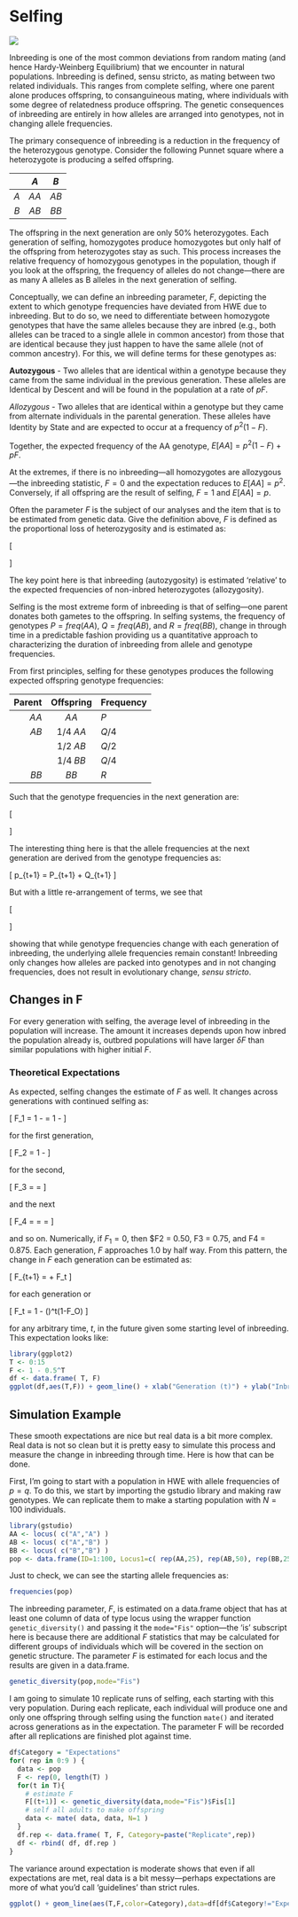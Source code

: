 # Selfing  {.imageChapter}

<div class="chapter_image"><img src="chapter_images/ch_dogwood.jpg"></div>

Inbreeding is one of the most common deviations from random mating (and hence Hardy-Weinberg Equilibrium) that we encounter in natural populations.  Inbreeding is defined, sensu stricto, as mating between two related individuals.  This ranges from complete selfing, where one parent alone produces offspring, to consanguineous mating, where individuals with some degree of relatedness produce offspring.  The genetic consequences of inbreeding are entirely in how alleles are arranged into genotypes, not in changing allele frequencies.

The primary consequence of inbreeding is a reduction in the frequency of the heterozygous genotype.  Consider the following Punnet square where a heterozygote is producing a selfed offspring.

&nbsp; | $A$  | $B$
-----:|:----:|:----:
$A$   | $AA$ | $AB$
$B$   | $AB$ | $BB$

The offspring in the next generation are only 50% heterozygotes.  Each generation of selfing,  homozygotes produce homozygotes but only half of the offspring from heterozygotes stay as such. This process increases the relative frequency of homozygous genotypes in the population, though if you look at the offspring, the frequency of alleles do not change—there are as many A alleles as B alleles in the next generation of selfing. 

Conceptually, we can define an inbreeding parameter, $F$, depicting the extent to which genotype frequencies have deviated from HWE due to inbreeding.  But to do so, we need to differentiate between homozygote genotypes that have the same alleles because they are inbred (e.g., both alleles can be traced to a single allele in common ancestor) from those that are identical because they just happen to have the same allele (not of common ancestry). For this, we will define terms for these genotypes as:

**Autozygous** - Two alleles that are identical within a genotype because they came from the same individual in the previous generation. These alleles are Identical by Descent and will be found in the population at a rate of $pF$.

*Allozygous* - Two alleles that are identical within a genotype but they came from alternate individuals in the parental generation. These alleles have Identity by State and are expected to occur at a frequency of $p^2(1-F)$.

Together, the expected frequency of the AA genotype, $E[AA] = p^2(1-F) + pF$.

At the extremes, if there is no inbreeding—all homozygotes are allozygous—the inbreeding statistic, $F=0$ and the expectation reduces to $E[AA] = p^2$.  Conversely, if all offspring are the result of selfing, $F=1$ and $E[AA] = p$. 

Often the parameter $F$ is the subject of our analyses and the item that is to be estimated from genetic data.  Give the definition above, $F$ is defined as the proportional loss of heterozygosity and is estimated as:

\[
\begin{aligned}
F &= \frac{H_e - H_o}{H_e} \\ 
  &= 1 - \frac{H_o}{H_e}
\end{aligned}
\]

The key point here is that inbreeding (autozygosity) is estimated ‘relative' to the expected frequencies of non-inbred heterozygotes (allozygosity).

Selfing is the most extreme form of inbreeding is that of selfing—one parent donates both gametes to the offspring.  In selfing systems, the frequency of genotypes $P = freq(AA)$, $Q = freq(AB)$, and $R = freq(BB)$, change in through time in a predictable fashion providing us a quantitative approach to characterizing the duration of inbreeding from allele and genotype frequencies.  

From first principles, selfing for these genotypes produces the following expected offspring genotype frequencies:

Parent |	Offspring | Frequency
------:|:----------:|:----------
$AA$	 |    $AA$    |   	$P$
$AB$   |  $1/4\;AA$	|    $Q/4$
&nbsp; |	$1/2\;AB$ |    $Q/2$
&nbsp; |  $1/4\;BB$	|    $Q/4$
$BB$   |  $BB$      |	   $R$

Such that the genotype frequencies in the next generation are:

\[
\begin{aligned}
P_{t+1} &= P_t + \frac{1}{4}Q_t \\
Q_{t+1} &= \frac{1}{2}Q_t \\
R_{t+1} &= R_t + \frac{1}{4}R_t
\end{aligned}
\]

The interesting thing here is that the allele frequencies at the next generation are derived from the genotype frequencies as:

\[
p_{t+1} = P_{t+1} + \frac{1}{2}Q_{t+1}
\]

But with a little re-arrangement of terms, we see that 

\[
\begin{aligned}
p_{t+1} &= P_{t+1} + \frac{1}{2}Q_{t+1} \\
 &= \left(P_t + \frac{1}{4}Q_t \right) + \frac{1}{2}\left( \frac{1}{2}Q_t \right) \\
 &= P_t + \frac{1}{2}Q_t \\
 &= p_t
\end{aligned}
\]

showing that while genotype frequencies change with each generation of inbreeding, the underlying allele frequencies remain constant!  Inbreeding only changes how alleles are packed into genotypes and in not changing frequencies, does not result in evolutionary change, *sensu stricto*.


## Changes in F

For every generation with selfing, the average level of inbreeding in the population will increase.  The amount it increases depends upon how inbred the population already is, outbred populations will have larger $\delta F$ than similar populations with higher initial $F$.

### Theoretical Expectations

As expected, selfing changes the estimate of $F$ as well.  It changes across generations with continued selfing as:

\[
F_1 = 1 - \frac{H_O}{H_E} = 1 - \frac{Q_1}{2pq}
\]

for the first generation, 

\[
F_2 = 1 - \frac{ \frac{Q_1}{2} }{2pq}
\]

for the second, 

\[
F_3 = \frac{\frac{Q_2}{2}}{2pq}  = \frac{\frac{\frac{Q_1}{2}}{2}}{2pq}
\]

and the next

\[
F_4 = \frac{\frac{Q_3}{2}}{2pq}  = \frac{\frac{\frac{Q_2}{2}}{2}}{2pq} =
\frac{\frac{\frac{\frac{Q_1}{2}}{2}}{2}}{2pq}
\]

and so on.  Numerically, if $F_1=0$, then $F2 = 0.50, F3 = 0.75, and F4 = 0.875.  Each generation, $F$ approaches 1.0 by half way.  From this pattern, the change in $F$ each generation can be estimated as:

\[
F_{t+1} = \frac{1}{2} + \frac{1}{2}F_t
\]

for each generation or 

\[
F_t = 1 - \left(\frac{1}{2}\right)^t(1-F_O)
\]

for any arbitrary time, $t$, in the future given some starting level of inbreeding.  This expectation looks like:

```r
library(ggplot2)
T <- 0:15
F <- 1 - 0.5^T
df <- data.frame( T, F)
ggplot(df,aes(T,F)) + geom_line() + xlab("Generation (t)") + ylab("Inbreeding (F)")
```

## Simulation Example

These smooth expectations are nice but real data is a bit more complex.  Real data is not so clean but it is pretty easy to simulate this process and measure the change in inbreeding through time.  Here is how that can be done.

First, I'm going to start with a population in HWE with allele frequencies of $p=q$.  To do this, we start by importing the gstudio library and making raw genotypes.  We can replicate them to make a starting population with $N=100$ individuals.

```r
library(gstudio)
AA <- locus( c("A","A") )
AB <- locus( c("A","B") )
BB <- locus( c("B","B") )
pop <- data.frame(ID=1:100, Locus1=c( rep(AA,25), rep(AB,50), rep(BB,25) ) )
```


Just to check, we can see the starting allele frequencies as:

```r
frequencies(pop)
```

The inbreeding parameter, $F$, is estimated on a data.frame object that has at least one column of data of type locus using the wrapper function `genetic_diversity()` and passing it the `mode="Fis"` option—the 'is' subscript here is because there are additional $F$ statistics that may be calculated for different groups of individuals which will be covered in the section on genetic structure.  The parameter $F$ is estimated for each locus and the results are given in a data.frame.

```r
genetic_diversity(pop,mode="Fis")
```

I am going to simulate 10 replicate runs of selfing, each starting with this very population.  During each replicate, each individual will produce one and only one offspring through selfing using the function `mate()` and iterated across generations as in the expectation.  The parameter F will be recorded after all replications are finished plot against time.

```r
df$Category = "Expectations"
for( rep in 0:9 ) {
  data <- pop
  F <- rep(0, length(T) )
  for(t in T){
    # estimate F
    F[(t+1)] <- genetic_diversity(data,mode="Fis")$Fis[1]
    # self all adults to make offspring
    data <- mate( data, data, N=1 )
  }
  df.rep <- data.frame( T, F, Category=paste("Replicate",rep))
  df <- rbind( df, df.rep )
}
```

The variance around expectation is moderate shows that even if all expectations are met, real data is a bit messy—perhaps expectations are more of what you'd call ‘guidelines' than strict rules.

```r
ggplot() + geom_line(aes(T,F,color=Category),data=df[df$Category!="Expectations",]) + geom_point(aes(T,F,color=Category),data=df[df$Category!="Expectations",]) + geom_line(aes(T,F),data=df[df$Category=="Expectations",]) + geom_point(aes(T,F),data=df[df$Category=="Expectations",]) + xlab("Generation (t)") + ylab("Inbreeding (F)")
```


